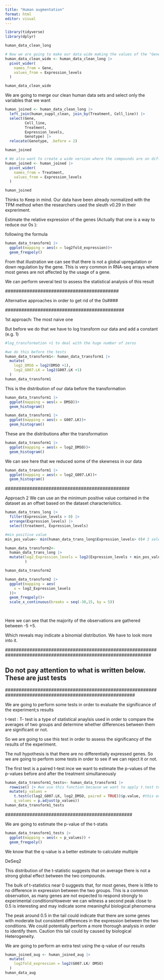 ```yaml
---
title: "Human augmentation"
format: html
editor: visual
---
```


```r
library(tidyverse)
library(dplyr)
```

```r
human_data_clean_long
```

```r
# Now we are going to make our data wide making the values of the "Genes" our variables  since we want to see how are they affected by the compound G007.LK
human_data_clean_wide <- human_data_clean_long |> 
  pivot_wider(
    names_from = Gene,
    values_from = Expression_levels
  )

human_data_clean_wide
```

We are going to merge our clean human data sets and select only the variables that we want

```r
human_joined <- human_data_clean_long |> 
  left_join(human_suppl_clean, join_by(Treatment, Cell_line)) |>
  select(Gene,
         Cell_line,
         Treatment,
         Expression_levels,
         Genotype) |>
  relocate(Genotype, .before = 2)

human_joined
```

```r
# We also want to create a wide version where the compounds are on different columns
human_joined <- human_joined |> 
  pivot_wider(
    names_from = Treatment,
    values_from = Expression_levels
  )

human_joined
```

Thinks to Keep in mind. Our data have been already normalized with the TPM method when the researchers used the sleuth v0.29 in their expreriment.

Estimate the relative expression of the genes (Actually that one is a way to reduce our 0s ):

following the formula

```r
human_data_transform1 |> 
  ggplot(mapping = aes(x = log2fold_expression))+
  geom_freqpoly()
```

From that illustration we can see that there is not a global upregulation or down regulation by the gene. This is very common in RNA-seq arrays where most genes are not affected by the usage of a gene.

We can perform several test to assess the statistical analysis of this result

\##########################################

Alternative approaches in order to get rid of the 0s####

\############################################

1st approach: The most naive one

But before we do that we have to log transform our data and add a constant (e.g. 1)

```r
#log_transformation +1 to deal with the huge number of zeros

#we do this before the tests
human_data_transform1<- human_data_transform1 |> 
  mutate(
    log2_DMSO = log2(DMSO +1),
    log2_G007.LK = log2(G007.LK +1)
  )
human_data_transform1
```

This is the distribution of our data before the transformation

```r
human_data_transform1 |> 
  ggplot(mapping = aes(x = DMSO))+
  geom_histogram()
```

```r
human_data_transform1 |> 
  ggplot(mapping = aes(x = G007.LK))+
  geom_histogram()
```

These are the distributions after the transformation

```r
human_data_transform1 |> 
  ggplot(mapping = aes(x = log2_DMSO))+
  geom_histogram()
```

We can see here that we reduced some of the skewness in our data

```r
human_data_transform1 |> 
  ggplot(mapping = aes(x = log2_G007.LK))+
  geom_histogram()
```

\##############################################

Approach 2 We can use an the minimum positive value contained in the dataset as an offset based on the dataset characterisitics.

```r
human_data_trans_long |> 
  filter(Expression_levels > 0) |> 
  arrange(Expression_levels) |> 
  select(treatment, Expression_levels)
```

```r
#min positive value
min_pos_value<- min(human_data_trans_long$Expression_levels> 0)# I selected this feature as the one with the min value because I found that 

human_data_transform2<-
  human_data_trans_long |> 
  mutate(log2_Expression_levels = log2(Expression_levels + min_pos_value)
         )

human_data_transform2
```

```r
human_data_transform2 |> 
  ggplot(mapping = aes(
    x = log2_Expression_levels
  ))+
  geom_freqpoly()+
  scale_x_continuous(breaks = seq(-30,15, by = 5))
  
  

```

Here we can see that the majority of the observations are gathered between -5 +5.

Which reveals may indicate a binomial distribution. We have to look more into it.

\##############################################################################################################

## Do not pay attention to what is written below. These are just tests

\########################################################################################################

We are going to perform some tests in order to evaluate the significance of the experiment;s results

t-test : T- test is a type of statistical anaylsis used in order to compare the averages of two groups and determine whether differences between them are significant or not.

So we are going to use this test in order to assess the significancy of the results of the experiment.

The null hypothesis is that there are no differentially expressed genes. So we are going to perform some tests in order to see if we can reject it or not.

The first test is a paired t-test ince we want to estimate the p-values of the p-values before and after the treatment simultaneously

```r
human_data_transform1_tests<- human_data_transform1 |> 
  rowwise() |> #we use this function because we want to apply t.test to every one of our observations and get the p.value of each observation
  mutate(p_values = 
    t.test(c(log2_G007.LK, log2_DMSO, paired = TRUE))$p.value, #this extracts the pvalues of the ttest (t.test(c(treatment, control))$p.value) those are the raw p_values
    q_values = p.adjust(p_values))
human_data_transform1_tests
```

\###############################################

We are going to estimate the p-value of the t-statis

```r
human_data_transform1_tests |> 
  ggplot(mapping = aes(x = p_values)) +
  geom_freqpoly()
```

We know that the q-value is a better estimate to calculate multiple

DeSeq2

This distribution of the t-statistic suggests that on average there is not a strong global effect between the two compounds.

The bulk of t-statistics near 0 suggests that, for most genes, there is little to no difference in expression between the two groups. This is a common observation, as many genes are not expected to respond strongly to experimental conditionsHowever we can witness a second peak close to 0.5 is interesting and may indicate some meaningful biological phenomena

The peak around 0.5 in the tail could indicate that there are some genes with moderate but consistent differences in the expression between the two conditions. We could potentially perform a more thorough analysis in order to identify them. Caution this tail could by caused by biological Heterogeneity.

We are going to perform an extra test using the q-value of our results

```r
human_joined_aug <- human_joined_aug |> 
  mutate(
    log2fold_expression = log2(G007.LK/ DMSO)
  )
human_data_aug
```
